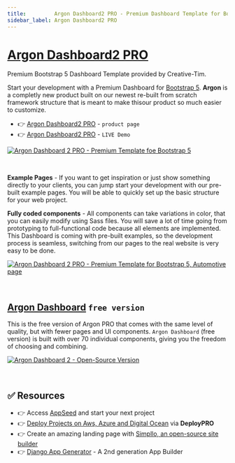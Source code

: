 ```yaml
---
title:         Argon Dashboard2 PRO - Premium Dashboard Template for Bootstrap 5
sidebar_label: Argon Dashboard2 PRO
---
```


# [Argon Dashboard2 PRO](https://www.creative-tim.com/product/argon-dashboard-pro?AFFILIATE=128200) 

<SubHeading>Premium Bootstrap 5 Dashboard Template provided by Creative-Tim.</SubHeading>

Start your development with a Premium Dashboard for [Bootstrap 5](https://www.admin-dashboards.com/bootstrap-5-templates/). 
**Argon** is a completly new product built on our newest re-built from scratch framework structure that is meant to make thisour product so much easier to customize.

- 👉 [Argon Dashboard2 PRO](https://www.creative-tim.com/product/argon-dashboard-pro?AFFILIATE=128200) - `product page`
- 👉 [Argon Dashboard2 PRO](https://demos.creative-tim.com/argon-dashboard-pro/pages/dashboards/automotive.html?AFFILIATE=128200) - `LIVE Demo`

[![Argon Dashboard 2 PRO - Premium Template foe Bootstrap 5](https://user-images.githubusercontent.com/51070104/224478597-f3e8ede8-80f5-41cb-aa1f-eab5e1186e6b.png)](https://www.creative-tim.com/product/argon-dashboard-pro?AFFILIATE=128200) 

<br />

**Example Pages** - If you want to get inspiration or just show something directly to your clients, you can jump start your development with our pre-built example pages. 
You will be able to quickly set up the basic structure for your web project.

**Fully coded components** - All components can take variations in color, that you can easily modify using Sass files. 
You will save a lot of time going from prototyping to full-functional code because all elements are implemented.
This Dashboard is coming with pre-built examples, so the development process is seamless, switching from our pages to the real website is very easy to be done.

[![Argon Dashboard 2 PRO - Premium Template for Bootstrap 5, Automotive page](https://user-images.githubusercontent.com/51070104/224478665-c196df1d-d1b1-43a1-908e-21c136407d8b.png)](https://www.creative-tim.com/product/argon-dashboard-pro?AFFILIATE=128200) 

<br />

## [Argon Dashboard](https://www.creative-tim.com/product/argon-dashboard?AFFILIATE=128200) `free version`

This is the free version of Argon PRO that comes with the same level of quality, but with fewer pages and UI components. 
`Argon Dashboard` (free version) is built with over 70 individual components, giving you the freedom of choosing and combining.

[![Argon Dashboard 2 - Open-Source Version](https://user-images.githubusercontent.com/51070104/224479026-8530cb92-4c01-4214-a59a-49aa5111e382.png)](https://www.creative-tim.com/product/argon-dashboard?AFFILIATE=128200)

<br />

## ✅ Resources 

- 👉 Access [AppSeed](https://appseed.us/) and start your next project
- 👉 [Deploy Projects on Aws, Azure and Digital Ocean](https://www.docs.deploypro.dev/) via **DeployPRO**
- 👉 Create an amazing landing page with [Simpllo, an open-source site builder](https://www.simpllo.com/)
- 👉 [Django App Generator](https://app-generator.dev/django/) - A 2nd generation App Builder
